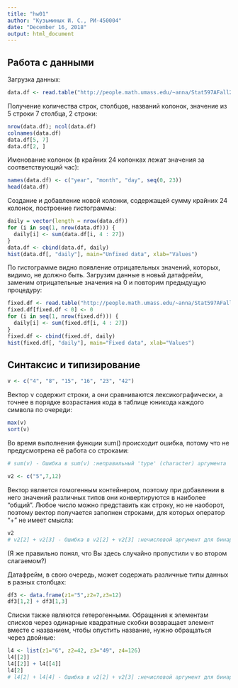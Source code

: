 ```yaml
---
title: "hw01"
author: "Кузьминых И. С., РИ-450004"
date: "December 16, 2018"
output: html_document
---
```


## Работа с данными

Загрузка данных:

```r
data.df <- read.table("http://people.math.umass.edu/~anna/Stat597AFall2016/rnf6080.dat")
```

Получение количества строк, столбцов, названий колонок, значение из 5 строки 7 столбца, 2 строки:

``` r
nrow(data.df); ncol(data.df)
colnames(data.df)
data.df[5, 7]
data.df[2, ]
```

Именование колонок (в крайних 24 колонках лежат значения за соответствующий час):

``` r
names(data.df) <- c("year", "month", "day", seq(0, 23))
head(data.df)
```

Создание и добавление новой колонки, содержащей сумму крайних 24 колонок, построение гистограммы:

``` r
daily = vector(length = nrow(data.df))
for (i in seq(1, nrow(data.df))) {
  daily[i] <- sum(data.df[i, 4 : 27])
}
data.df <- cbind(data.df, daily)
hist(data.df[, "daily"], main="Unfixed data", xlab="Values")
```

По гистограмме видно появление отрицательных значений, которых, видимо, не должно быть.
Загрузим данные в новый датафрейм, заменим отрицательные значения на 0 и повторим предыдущую процедуру:

``` r
fixed.df <- read.table("http://people.math.umass.edu/~anna/Stat597AFall2016/rnf6080.dat")
fixed.df[fixed.df < 0] <- 0
for (i in seq(1, nrow(fixed.df))) {
  daily[i] <- sum(fixed.df[i, 4 : 27])
}
fixed.df <- cbind(fixed.df, daily)
hist(fixed.df[, "daily"], main="Fixed data", xlab="Values")
```

## Синтаксис и типизирование

``` r
v <- c("4", "8", "15", "16", "23", "42")
```

Вектор v содержит строки, а они сравниваются лексикографически, а точнее в порядке возрастания кода в таблице юникода каждого символа по очереди:

``` r
max(v)
sort(v)
```

Во время выполнения функции sum() происходит ошибка, потому что не предусмотрена её работа со строками:

``` r
# sum(v) - Ошибка в sum(v) :неправильный 'type' (character) аргумента
```

``` r
v2 <- c("5",7,12)
```

Вектор является гомогенным контейнером, поэтому при добавлении в него значений различных типов они конвертируются в наиболее "общий". Любое число можно представить как строку, но не наоборот, поэтому вектор получается заполнен строками, для которых оператор "+" не имеет смысла:

``` r
v2
# v2[2] + v2[3] - Ошибка в v2[2] + v2[3] :нечисловой аргумент для бинарного оператора
```
(Я же правильно понял, что Вы здесь случайно пропустили v во втором слагаемом?)

Датафрейм, в свою очередь, может содержать различные типы данных в разных столбцах:

``` r
df3 <- data.frame(z1="5",z2=7,z3=12)
df3[1,2] + df3[1,3]
```

Списки также являются гетерогенными. Обращения к элементам списков через одинарные квадратные скобки возвращает элемент вместе с названием, чтобы опустить название, нужно обращаться через двойные:

``` r
l4 <- list(z1="6", z2=42, z3="49", z4=126)
l4[[2]]
l4[[2]] + l4[[4]]
l4[2]
# l4[2] + l4[4] - Ошибка в v2[2] + v2[3] :нечисловой аргумент для бинарного оператора
```